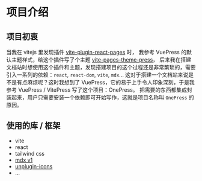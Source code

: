 # 项目介绍

## 项目初衷

当我在 vitejs 里发现插件 [vite-plugin-react-pages](https://github.com/vitejs/vite-plugin-react-pages) 时，
我参考 VuePress 的默认主题样式，给这个插件写了个主题 [vite-pages-theme-press](https://github.com/Codpoe/vite-pages-theme-press)，
后来我在搭建文档站时想使用这个插件和主题，发现搭建项目的这个过程还是非常繁琐的，需要引入一系列的依赖：`react`, `react-dom`, `vite`, `mdx`...
这对于搭建一个文档站来说是不是有点麻烦呢？这时我想到了 VuePress，它的易于上手令人印象深刻，于是我参考 VuePress / VitePress 写了这个项目：OnePress。
把需要的东西都集成封装起来，用户只需要安装一个依赖即可开始写作，这就是项目名称叫 `OnePress` 的原因。

## 使用的库 / 框架

- vite
- react
- tailwind css
- [mdx v1](https://mdxjs.com/)
- [unplugin-icons](https://github.com/antfu/unplugin-icons)
- ...
